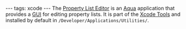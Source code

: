 ---
tags: xcode
---
The [[Property List Editor]] is an [[Aqua]] application that provides a [[GUI]] for editing property lists. It is part of the [[Xcode Tools]] and installed by default in <tt>/Developer/Applications/Utilities/</tt>.
